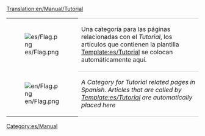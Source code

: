 [[Translation:en/Manual/Tutorial]]

{| 
|- valign="top"
| [[File:es/Flag.png]]
| style="border-top:1px solid silver; border-bottom:1px solid silver;" |Una categoría para las páginas relacionadas con el ''Tutorial'', los artículos que contienen la plantilla [[Template:es/Tutorial]] se colocan automáticamente aquí.
|- valign="top"
| [[File:en/Flag.png]]
| style="border-bottom:1px solid silver;" |''A Category for Tutorial related pages in Spanish. Articles that are called by [[Template:es/Tutorial]] are automatically placed here''
|}

[[Category:es/Manual]]